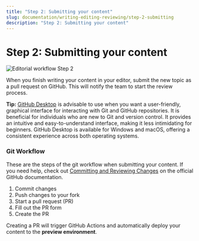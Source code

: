 ```yaml
---
title: "Step 2: Submitting your content"
slug: documentation/writing-editing-reviewing/step-2-submitting
description: "Step 2: Submitting your content"
---
```


# Step 2: Submitting your content

![Editorial workflow Step 2](./assets/Editorial_workflow_2.png)

When you finish writing your content in your editor, submit the new topic as a pull request on GitHub. This will notify the team to start the review process.

<Message>**Tip:** [GitHub Desktop](https://desktop.github.com/) is advisable to use when you want a user-friendly, graphical interface for interacting with Git and GitHub repositories.
It is beneficial for individuals who are new to Git and version control. It provides an intuitive and easy-to-understand interface, making it less intimidating for beginners.
GitHub Desktop is available for Windows and macOS, offering a consistent experience across both operating systems.</Message>


### Git Workflow

These are the steps of the git workflow when submitting your content. If you need help, check out [Committing and Reviewing Changes](https://docs.github.com/en/desktop/contributing-and-collaborating-using-github-desktop/making-changes-in-a-branch/committing-and-reviewing-changes-to-your-project-in-github-desktop) on the official GitHub documentation.

1. Commit changes
2. Push changes to your fork
3. Start a pull request (PR)
4. Fill out the PR form
5. Create the PR

<Message>Creating a PR will trigger GitHub Actions and automatically deploy your content to the **preview environment**.</Message>
